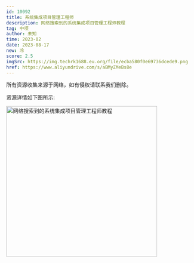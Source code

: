 ```yaml
---
id: 10092
title: 系统集成项目管理工程师
description: 网络搜索到的系统集成项目管理工程师教程
tag: 中项
author: 未知
time: 2023-02
date: 2023-08-17
new: 冷
score: 2.5
imgSrc: https://img.techrk1688.eu.org/file/ecba580f0e69736dcede9.png
href: https://www.aliyundrive.com/s/aBMyZMeBs8e
---
```


<Callout type="danger">
  所有资源收集来源于网络，如有侵权请联系我们删除。
</Callout>

资源详情如下图所示:

<Image
  src="https://img.techrk1688.eu.org/file/2b1260860fc46613af789.png"
  height="404"
  width="auto"
  alt="网络搜索到的系统集成项目管理工程师教程"
  priority={true}
/>
